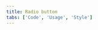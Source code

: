 ```yaml
---
title: Radio button
tabs: ['Code', 'Usage', 'Style']
---
```


<ComponentCode
    name="Radio button"
    component="radio-button"
    variation="radio-button"
    hasReactVersion
    hasVueVersion="radiobutton--default"
    hasAngularVersion="?path=/story/radio--basic"
    codepen="MRyjOR"
    >
</ComponentCode>
<ComponentCode
    name="Radio button horizontal group"
    component="radio-button"
    variation="radio-button--horizontal-bottom"
    hasReactVersion
    hasVueVersion="radiobutton--default"
    codepen="MRyjOR"
    >
</ComponentCode>
<ComponentCode
    name="Radio button horizontal group left"
    component="radio-button"
    variation="radio-button--horizontal-left"
    hasReactVersion
    codepen="qwZaoZ"
    >
</ComponentCode>
<ComponentCode
    name="Radio button vertical group"
    component="radio-button"
    variation="radio-button--vertical"
    hasReactVersion
    codepen="BEKLVx"
    >
</ComponentCode>
<ComponentCode
    name="Radio button vertical group left"
    component="radio-button"
    variation="radio-button--vertical-left"
    hasReactVersion
    codepen="wZGzxX"
    >
</ComponentCode>
<ComponentDocs component="radio-button" ></ComponentDocs>
